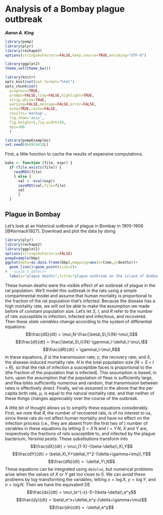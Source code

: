 %\VignetteIndexEntry{Bombay plague example}
%\VignetteEngine{knitr::knitr}

# Analysis of a Bombay plague outbreak  
***Aaron A. King***

```r
library(pomp)
library(plyr)
library(reshape2)
options(stringsAsFactors=FALSE,keep.source=TRUE,encoding="UTF-8")

library(ggplot2)
theme_set(theme_bw())

library(knitr)
opts_knit$set(out.format="html")
opts_chunk$set(
  progress=TRUE,
  prompt=FALSE,tidy=FALSE,highlight=TRUE,
  strip.white=TRUE,
  warning=FALSE,message=FALSE,error=FALSE,
  echo=TRUE,cache=FALSE,
  results='markup',
  fig.show='asis',
  fig.height=5,fig.width=10,
  dpi=100
  )

library(pompExamples)
set.seed(864919428L)
```

First, a little function to cache the results of expensive computations.

```r
bake <- function (file, expr) {
  if (file.exists(file)) {
    readRDS(file)
    } else {
      val <- eval(expr)
      saveRDS(val,file=file)
      val
      }
  }
```

## Plague in Bombay

Let's look at an historical outbreak of plague in Bombay in 1905--1906 [@Kermack1927].
Download and plot the data by doing

```r
library(plyr)
library(reshape2)
library(ggplot2)
options(stringsAsFactors=FALSE)
pompExample(bbp)
ggplot(data=as.data.frame(bbp),mapping=aes(x=time,y=deaths))+
  geom_line()+geom_point(size=2)+
#   scale_x_date()+
  labs(y="plague deaths",title="plague outbreak on the island of Bombay")
```

These human deaths were the visible effect of an outbreak of plague in the rat population.
We'll model this outbreak in the rats using a simple compartmental model and assume that human mortality is proportional to the fraction of the rat population that's infected.
Because the disease has a high mortality rate, we will not be able to make the assumption we made before of constant population size.
Let's let $S$, $I$, and $R$ refer to the number of rats susceptible to infection, infected and infectious, and recovered.
Then these *state variables* change according to the system of differential equations:
$$\frac{dS}{dt} = \mu\,N-\frac{\beta\,S\,I}{N}-\mu\,S$$
$$\frac{dI}{dt} = \frac{\beta\,S\,I}{N}-\gamma\,I-\delta\,I-\mu\,I$$
$$\frac{dR}{dt} = \gamma\,I-\mu\,R$$
In these equations, $\beta$ is the transmission rate; $\gamma$, the recovery rate; and $\delta$, the disease-induced mortality rate.
$N$ is the total population size ($N=S+I+R$), so that the risk of infection a susceptible faces is proportional to the \emph{prevalence} (the fraction of the population that is infected).
This assumption is based, in turn, upon the assumption that the population of fleas is sufficiently large, and flea-bites sufficiently numerous and random, that transmission between rates is effectively direct.
Finally, we've assumed in the above that the per capita birth rate, $\mu$, is equal to the natural mortality rate, and that neither of these things changes appreciably over the course of the outbreak.

A little bit of thought allows us to simplify these equations considerably.
First, we note that $R$, the number of recovered rats, is of no interest to us, since these rats do not affect human mortality and have no effect on the infection process (i.e., they are absent from the first two of \cref{eq:rat-model1})
number of variables in these equations by letting $S=X\,N$ and $I=Y\,N$; $X$ and $Y$ are, respectively the fractions of rats susceptible to, and infected by the plague bacterium, *Yersinia pestis*.
These substitutions transform \cref{eq:rat-model1} into
$$\frac{dX}{dt} = \mu\,(1-X)-(\beta-\delta)\,X\,Y$$
$$\frac{dY}{dt} = \beta\,X\,Y+\delta\,Y^2-(\delta+\gamma+\mu)\,Y$$
$$\frac{dN}{dt} = -\delta\,Y\,N$$
These equations can be integrated using `deSolve`, but numerical problems arise when the values of $X$ or $Y$ get too close to $0$.
We can avoid these problems by log-transforming the variables, letting $x=\log{X}$, $y=\log{Y}$, and $n=\log{N}$.
Then we have the equivalent DE
$$\frac{dx}{dt} = \mu\,(e^{-x}-1)-(\beta-\delta)\,e^y$$
$$\frac{dy}{dt} = \beta\,e^x+\delta\,e^y-(\delta+\gamma+\mu)$$
$$\frac{dn}{dt} = -\delta\,e^y$$

